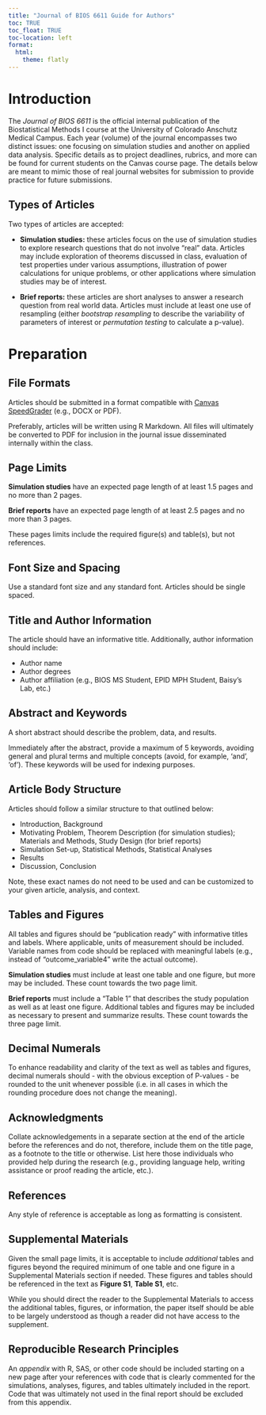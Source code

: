 ```yaml
---
title: "Journal of BIOS 6611 Guide for Authors"
toc: TRUE
toc_float: TRUE
toc-location: left
format:
  html:
    theme: flatly
---
```


# Introduction
The *Journal of BIOS 6611* is the official internal publication of the Biostatistical Methods I course at the University of Colorado Anschutz Medical Campus. Each year (volume) of the journal encompasses two distinct issues: one focusing on simulation studies and another on applied data analysis. Specific details as to project deadlines, rubrics, and more can be found for current students on the Canvas course page. The details below are meant to mimic those of real journal websites for submission to provide practice for future submissions.

## Types of Articles
Two types of articles are accepted:

* **Simulation studies:** these articles focus on the use of simulation studies to explore research questions that do not involve "real" data. Articles may include exploration of theorems discussed in class, evaluation of test properties under various assumptions, illustration of power calculations for unique problems, or other applications where simulation studies may be of interest.

*  **Brief reports:** these articles are short analyses to answer a research question from real world data. Articles must include at least one use of resampling (either *bootstrap resampling* to describe the variability of parameters of interest or *permutation testing* to calculate a p-value).


# Preparation

## File Formats
Articles should be submitted in a format compatible with [Canvas SpeedGrader](https://community.canvaslms.com/t5/Instructor-Guide/What-types-of-files-can-be-previewed-in-Canvas/ta-p/607) (e.g., DOCX or PDF). 

Preferably, articles will be written using R Markdown. All files will ultimately be converted to PDF for inclusion in the journal issue disseminated internally within the class. 


## Page Limits
**Simulation studies** have an expected page length of at least 1.5 pages and no more than 2 pages. 

**Brief reports** have an expected page length of at least 2.5 pages and no more than 3 pages. 

These pages limits include the required figure(s) and table(s), but not references. 


## Font Size and Spacing
Use a standard font size and any standard font. Articles should be single spaced.


## Title and Author Information
The article should have an informative title. Additionally, author information should include:

* Author name
* Author degrees
* Author affiliation (e.g., BIOS MS Student, EPID MPH Student, Baisy's Lab, etc.)


## Abstract and Keywords
A short abstract should describe the problem, data, and results.

Immediately after the abstract, provide a maximum of 5 keywords, avoiding general and plural terms and multiple concepts (avoid, for example, 'and', 'of'). These keywords will be used for indexing purposes.


## Article Body Structure
Articles should follow a similar structure to that outlined below:

* Introduction, Background
* Motivating Problem, Theorem Description (for simulation studies); Materials and Methods, Study Design (for brief reports)
* Simulation Set-up, Statistical Methods, Statistical Analyses
* Results
* Discussion, Conclusion

Note, these exact names do not need to be used and can be customized to your given article, analysis, and context.


## Tables and Figures
All tables and figures should be "publication ready" with informative titles and labels. Where applicable, units of measurement should be included. Variable names from code should be replaced with meaningful labels (e.g., instead of "outcome_variable4" write the actual outcome). 

**Simulation studies** must include at least one table and one figure, but more may be included. These count towards the two page limit.

**Brief reports** must include a "Table 1" that describes the study population as well as at least one figure. Additional tables and figures may be included as necessary to present and summarize results. These count towards the three page limit.


## Decimal Numerals
To enhance readability and clarity of the text as well as tables and figures, decimal numerals should - with the obvious exception of P-values - be rounded to the unit whenever possible (i.e. in all cases in which the rounding procedure does not change the meaning). 


## Acknowledgments
Collate acknowledgements in a separate section at the end of the article before the references and do not, therefore, include them on the title page, as a footnote to the title or otherwise. List here those individuals who provided help during the research (e.g., providing language help, writing assistance or proof reading the article, etc.).


## References
Any style of reference is acceptable as long as formatting is consistent.


## Supplemental Materials
Given the small page limits, it is acceptable to include *additional* tables and figures beyond the required minimum of one table and one figure in a Supplemental Materials section if needed. These figures and tables should be referenced in the text as **Figure S1**, **Table S1**, etc. 

While you should direct the reader to the Supplemental Materials to access the additional tables, figures, or information, the paper itself should be able to be largely understood as though a reader did not have access to the supplement.


## Reproducible Research Principles
An *appendix* with R, SAS, or other code should be included starting on a new page after your references with code that is clearly commented for the simulations, analyses, figures, and tables ultimately included in the report. Code that was ultimately not used in the final report should be excluded from this appendix.





